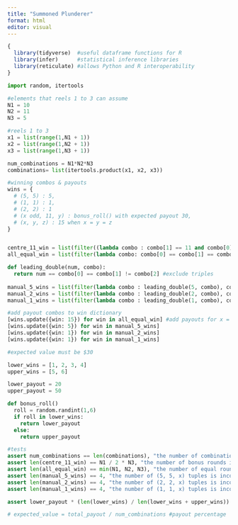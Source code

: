 ```yaml
---
title: "Summoned Plunderer"
format: html
editor: visual
---
```


```r

{
  library(tidyverse)  #useful dataframe functions for R
  library(infer)      #statistical inference libraries
  library(reticulate) #allows Python and R interoperability
}
```

```python
import random, itertools
```

```python

#elements that reels 1 to 3 can assume
N1 = 10
N2 = 11
N3 = 5

#reels 1 to 3
x1 = list(range(1,N1 + 1))
x2 = list(range(1,N2 + 1))
x3 = list(range(1,N3 + 1))

num_combinations = N1*N2*N3
combinations= list(itertools.product(x1, x2, x3))
```

```python

#winning combos & payouts
wins = {
  # (5, 5) : 5,
  # (1, 1) : 1,
  # (2, 2) : 1
  # (x odd, 11, y) : bonus_roll() with expected payout 30,
  # (x, y, z) : 15 when x = y = z
}


centre_11_win = list(filter((lambda combo : combo[1] == 11 and combo[0] % 2 == 1), combinations))
all_equal_win = list(filter(lambda combo: combo[0] == combo[1] == combo[2], combinations))

def leading_double(num, combo):
  return num == combo[0] == combo[1] != combo[2] #exclude triples
  
manual_5_wins = list(filter(lambda combo : leading_double(5, combo), combinations))
manual_2_wins = list(filter(lambda combo : leading_double(2, combo), combinations))
manual_1_wins = list(filter(lambda combo : leading_double(1, combo), combinations))

#add payout combos to win dictionary
[wins.update({win: 15}) for win in all_equal_win] #add payouts for x = y = z case
[wins.update({win: 5}) for win in manual_5_wins]
[wins.update({win: 1}) for win in manual_2_wins]
[wins.update({win: 1}) for win in manual_1_wins]
```

```python

#expected value must be $30

lower_wins = [1, 2, 3, 4]
upper_wins = [5, 6]

lower_payout = 20
upper_payout = 50

def bonus_roll()
  roll = random.randint(1,6)
  if roll in lower_wins:
    return lower_payout
  else:
    return upper_payout
```

```python

#tests
assert num_combinations == len(combinations), "the number of combinations is incorrect"
assert len(centre_11_win) == N1 / 2 * N3, "the number of bonus rounds is incorrect"
assert len(all_equal_win) == min(N1, N2, N3), "the number of equal rounds is incorrect"
assert len(manual_5_wins) == 4, "the number of (5, 5, x) tuples is incorrect"
assert len(manual_2_wins) == 4, "the number of (2, 2, x) tuples is incorrect"
assert len(manual_1_wins) == 4, "the number of (1, 1, x) tuples is incorrect"

assert lower_payout * (len(lower_wins) / len(lower_wins + upper_wins)) + upper_payout * len(upper_wins) / len(lower_wins + upper_wins) == 30, "bonus roll expected payout isn't $30"

# expected_value = total_payout / num_combinations #payout percentage
```
